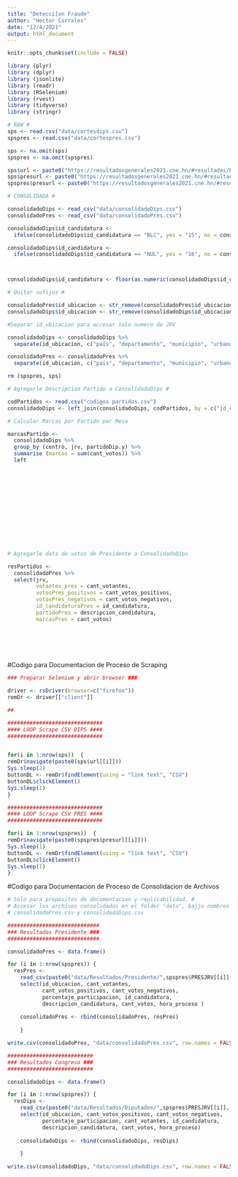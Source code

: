```yaml
---
title: "Detecci[on Fraude"
author: "Hector Corrales"
date: "12/4/2021"
output: html_document
---
```


```r
knitr::opts_chunk$set(include = FALSE)

library (plyr)
library (dplyr)
library (jsonlite)
library (readr)
library (RSelenium)
library (rvest)
library (tidyverse)
library (stringr)

```

```r

# RAW #
sps <- read.csv("data/cortesdips.csv")
spspres <- read.csv("data/cortespres.csv")

sps <- na.omit(sps)
spspres <- na.omit(spspres)

sps$url <- paste0("https://resultadosgenerales2021.cne.hn/#resultados/DIP/", sps$JRV)
sps$presurl <- paste0("https://resultadosgenerales2021.cne.hn/#resultados/PRE/", sps$PRESJRV, "_PRE/")  
spspres$presurl <- paste0("https://resultadosgenerales2021.cne.hn/#resultados/PRE/", spspres$PRESJRV, "_PRE") 

# CONSOLIDADA #

consolidadoDips <- read_csv("data/consolidadoDips.csv")
consolidadoPres <- read_csv("data/consolidadoPres.csv")

consolidadoDips$id_candidatura <- 
  ifelse(consolidadoDips$id_candidatura == "BLC", yes = "15", no = consolidadoDips$id_candidatura)

consolidadoDips$id_candidatura <-
  ifelse(consolidadoDips$id_candidatura == "NUL", yes = "16", no = consolidadoDips$id_candidatura)



consolidadoDips$id_candidatura <- floor(as.numeric(consolidadoDips$id_candidatura))

# Quitar sufijos #

consolidadoPres$id_ubicacion <- str_remove(consolidadoPres$id_ubicacion, "_PRE")
consolidadoDips$id_ubicacion <- str_remove(consolidadoDips$id_ubicacion, "_DIP")

#Separar id_ubicacion para accesar solo numero de JRV

consolidadoDips <- consolidadoDips %>%
  separate(id_ubicacion, c("pais", "departamento", "municipio", "urbano", "centro", "jrv"))

consolidadoPres <- consolidadoPres %>%
  separate(id_ubicacion, c("pais", "departamento", "municipio", "urbano", "centro", "jrv"))

rm (spspres, sps)

```

```r

# Agregarle Descripcion Partido a ConsolidadoDips #

codPartidos <- read.csv("codigos partidos.csv")
consolidadoDips <- left_join(consolidadoDips, codPartidos, by = c("id_candidatura" = "id_partidoDip"))

# Calcular Marcas por Partido por Mesa

marcasPartido <- 
  consolidadoDips %>% 
  group_by (centro, jrv, partidoDip.y) %>%
  summarise (marcas = sum(cant_votos)) %>%
  left














# Agregarle data de votos de Presidente a ConsolidadoDips

resPartidos <- 
  consolidadoPres %>%
  select(jrv, 
         votantes_pres = cant_votantes,
         votosPres_positivos = cant_votos_positivos,
         votosPres_negativos = cant_votos_negativos,
         id_candidaturaPres = id_candidatura,
         partidoPres = descripcion_candidatura,
         marcasPres = cant_votos)
         
     
           




```









#Codigo para Documentacion de Proceso de Scraping
  
  ```r

### Preparar Selenium y abrir browser ###

driver <- rsDriver(browser=c("firefox"))
remDr <- driver[["client"]]

##

##############################
#### LOOP Scrape CSV DIPS ####
##############################


for(i in 1:nrow(sps))  {
  remDr$navigate(paste0(sps$url[[i]]))
  Sys.sleep(2)
  buttonDL <- remDr$findElement(using = "link text", "CSV")
  buttonDL$clickElement()
  Sys.sleep(1)
}

##############################
#### LOOP Scrape CSV PRES ####
##############################

for(i in 1:nrow(spspres))  {
  remDr$navigate(paste0(spspres$presurl[[i]]))
  Sys.sleep(1)
  buttonDL <- remDr$findElement(using = "link text", "CSV")
  buttonDL$clickElement()
  Sys.sleep(1)
}


```


#Codigo para Documentacion de Proceso de Consolidacion de Archivos

```r

# Solo para propositos de documentacion y replicabilidad. #
# Accesar los archivos consolidados en el folder "data", bajjo nombres 
# consolidadoPres.csv y consolidadoDips.csv

#############################
### Resultados Presidente ###
#############################

consolidadoPres <- data.frame()

for (i in 1:nrow(spspres)) {
  resPres <- 
    read_csv(paste0("data/Resultados/Presidente/",spspres$PRESJRV[[i]], "_PRE_PRE.csv" )) %>%
    select(id_ubicacion, cant_votantes, 
           cant_votos_positivos, cant_votos_negativos, 
           porcentaje_participacion, id_candidatura, 
           descripcion_candidatura, cant_votos, hora_proceso )
  
    consolidadoPres <- rbind(consolidadoPres, resPres) 
    
    }

write.csv(consolidadoPres, "data/consolidadoPres.csv", row.names = FALSE)

###########################
### Resultados Congreso ###
###########################

consolidadoDips <- data.frame()

for (i in 1:nrow(spspres)) {
  resDips <- 
    read_csv(paste0("data/Resultados/Diputados/",spspres$PRESJRV[[i]], "_DIP_DIP.csv" )) %>%
    select(id_ubicacion, cant_votos_positivos, cant_votos_negativos,
           porcentaje_participacion, cant_votantes, id_candidatura,
           descripcion_candidatura, cant_votos, hora_proceso)
  
    consolidadoDips <- rbind(consolidadoDips, resDips)
    
    }

write.csv(consolidadoDips, "data/consolidadoDips.csv", row.names = FALSE)


```


